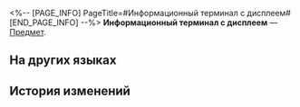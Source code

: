 <%-- [PAGE_INFO]
PageTitle=#Информационный терминал с дисплеем#
[END_PAGE_INFO] --%>
{{Предмет Инфобокс
|id          = 250022
|Изображение = Предмет Информационный терминал с дисплеем.png
|Тип         = 
|Инвентарь   = 
|Редкость    = 1
|Эффект      = 
|Описание    = 
}}
'''Информационный терминал с дисплеем''' — [[Предмет]].

==На других языках==
{{На других языках
|en   = Information Terminal and Display Monitor Set
|zhs  = 信息终端及显示屏套组
|zht  = 資訊終端機及顯示器套組
|ja   = 情報端末とモニターのセット
|ko   = 정보 단말 장치 및 스크린 세트
|es   = Conjunto de terminal de información y pantalla de visualización
|fr   = Terminal informatique et écran d'affichage
|ru   = Информационный терминал с дисплеем
|th   = ชุดเทอร์มินัลข้อมูล และหน้าจอมอนิเตอร์
|vi   = Bộ Thiết Bị Và Màn Hình
|de   = Infoterminal und Anzeigegerät
|id   = Set Terminal Informasi dan Layar Monitor
|pt   = Terminal de Informação e Conjunto de Monitores de Exibição
}}

==История изменений==
{{История изменений|3.5}}